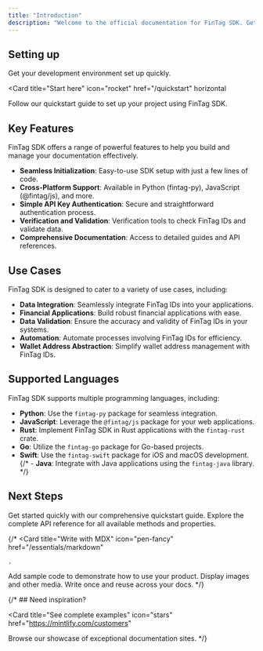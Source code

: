 ```yaml
---
title: "Introduction"
description: "Welcome to the official documentation for FinTag SDK. Get started quickly with our comprehensive guides and resources."
---
```


## Setting up

Get your development environment set up quickly.

<Card
  title="Start here"
  icon="rocket"
  href="/quickstart"
  horizontal
>
  Follow our quickstart guide to set up your project using FinTag SDK.
</Card>

## Key Features

FinTag SDK offers a range of powerful features to help you build and manage your documentation effectively.

- **Seamless Initialization**: Easy-to-use SDK setup with just a few lines of code.
- **Cross-Platform Support**: Available in Python (fintag-py), JavaScript (@fintag/js), and more.
- **Simple API Key Authentication**: Secure and straightforward authentication process.
- **Verification and Validation**: Verification tools to check FinTag IDs and validate data.
- **Comprehensive Documentation**: Access to detailed guides and API references.


## Use Cases

FinTag SDK is designed to cater to a variety of use cases, including:
- **Data Integration**: Seamlessly integrate FinTag IDs into your applications.
- **Financial Applications**: Build robust financial applications with ease.
- **Data Validation**: Ensure the accuracy and validity of FinTag IDs in your systems.
- **Automation**: Automate processes involving FinTag IDs for efficiency.
- **Wallet Address Abstraction**: Simplify wallet address management with FinTag IDs.


## Supported Languages

FinTag SDK supports multiple programming languages, including:

- **Python**: Use the `fintag-py` package for seamless integration.
- **JavaScript**: Leverage the `@fintag/js` package for your web applications.
- **Rust**: Implement FinTag SDK in Rust applications with the `fintag-rust` crate.
- **Go**: Utilize the `fintag-go` package for Go-based projects.
- **Swift**: Use the `fintag-swift` package for iOS and macOS development.
{/* - **Java**: Integrate with Java applications using the `fintag-java` library. */}

## Next Steps

<Columns cols={2}>
  <Card
    title="Quickstart Guide"
    icon="rocket"
    href="/quickstart"
  >
    Get started quickly with our comprehensive quickstart guide.
  </Card>
  <Card
    title="API Reference"
    icon="book"
    href="/api-reference"
  >
    Explore the complete API reference for all available methods and properties.
  </Card>

</Columns>

{/* <Columns cols={2}>
  <Card
    title="Write with MDX"
    icon="pen-fancy"
    href="/essentials/markdown"
  >
    .
  </Card>
  <Card
    title="Code samples"
    icon="code"
    href="/essentials/code"
  >
    Add sample code to demonstrate how to use your product.
  </Card>
  <Card
    title="Images"
    icon="image"
    href="/essentials/images"
  >
    Display images and other media.
  </Card>
  <Card
    title="Reusable snippets"
    icon="recycle"
    href="/essentials/reusable-snippets"
  >
    Write once and reuse across your docs.
  </Card>
</Columns> */}


{/* ## Need inspiration?

<Card
  title="See complete examples"
  icon="stars"
  href="https://mintlify.com/customers"
>
  Browse our showcase of exceptional documentation sites.
</Card> */}
